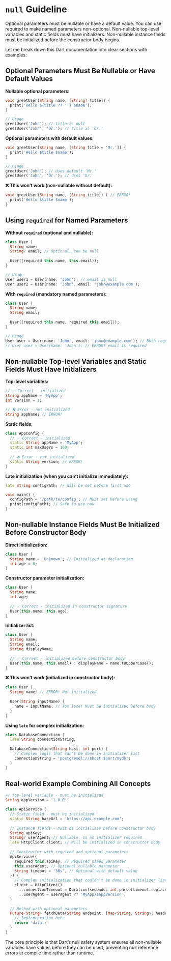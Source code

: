 # `null` Guideline

::: {.callout-note appearance="simple" collapse="false"}
Optional parameters must be nullable or have a default value. You can use required to make named parameters non-optional. Non-nullable top-level variables and static fields must have initializers. Non-nullable instance fields must be initialized before the constructor body begins.
:::

Let me break down this Dart documentation into clear sections with examples:

## Optional Parameters Must Be Nullable or Have Default Values

**Nullable optional parameters:**
```dart
void greetUser(String name, [String? title]) {
  print('Hello ${title ?? ''} $name');
}

// Usage
greetUser('John'); // title is null
greetUser('John', 'Dr.'); // title is 'Dr.'
```

**Optional parameters with default values:**
```dart
void greetUser(String name, [String title = 'Mr.']) {
  print('Hello $title $name');
}

// Usage
greetUser('John'); // Uses default 'Mr.'
greetUser('John', 'Dr.'); // Uses 'Dr.'
```

**❌ This won't work (non-nullable without default):**
```dart
void greetUser(String name, [String title]) { // ERROR!
  print('Hello $title $name');
}
```

## Using `required` for Named Parameters

**Without `required` (optional and nullable):**
```dart
class User {
  String name;
  String? email; // Optional, can be null
  
  User({required this.name, this.email});
}

// Usage
User user1 = User(name: 'John'); // email is null
User user2 = User(name: 'John', email: 'john@example.com');
```

**With `required` (mandatory named parameters):**
```dart
class User {
  String name;
  String email;
  
  User({required this.name, required this.email});
}

// Usage
User user = User(name: 'John', email: 'john@example.com'); // Both required
// User user = User(name: 'John'); // ERROR! email is required
```

## Non-nullable Top-level Variables and Static Fields Must Have Initializers

**Top-level variables:**
```dart
// ✅ Correct - initialized
String appName = 'MyApp';
int version = 1;

// ❌ Error - not initialized
String appName; // ERROR!
```

**Static fields:**
```dart
class AppConfig {
  // ✅ Correct - initialized
  static String appName = 'MyApp';
  static int maxUsers = 100;
  
  // ❌ Error - not initialized
  static String version; // ERROR!
}
```

**Late initialization (when you can't initialize immediately):**
```dart
late String configPath; // Will be set before first use

void main() {
  configPath = '/path/to/config'; // Must set before using
  print(configPath); // Safe to use now
}
```

## Non-nullable Instance Fields Must Be Initialized Before Constructor Body

**Direct initialization:**
```dart
class User {
  String name = 'Unknown'; // Initialized at declaration
  int age = 0;
}
```

**Constructor parameter initialization:**
```dart
class User {
  String name;
  int age;
  
  // ✅ Correct - initialized in constructor signature
  User(this.name, this.age);
}
```

**Initializer list:**
```dart
class User {
  String name;
  String email;
  String displayName;
  
  // ✅ Correct - initialized before constructor body
  User(this.name, this.email) : displayName = name.toUpperCase();
}
```

**❌ This won't work (initialized in constructor body):**
```dart
class User {
  String name; // ERROR! Not initialized
  
  User(String inputName) {
    name = inputName; // Too late! Must be initialized before body
  }
}
```

**Using `late` for complex initialization:**
```dart
class DatabaseConnection {
  late String connectionString;
  
  DatabaseConnection(String host, int port) {
    // Complex logic that can't be done in initializer list
    connectionString = 'postgresql://$host:$port/mydb';
  }
}
```

## Real-world Example Combining All Concepts

```dart
// Top-level variable - must be initialized
String appVersion = '1.0.0';

class ApiService {
  // Static field - must be initialized
  static String baseUrl = 'https://api.example.com';
  
  // Instance fields - must be initialized before constructor body
  String apiKey;
  String? userAgent; // Nullable, so no initializer required
  late HttpClient client; // Will be initialized in constructor body
  
  // Constructor with required and optional parameters
  ApiService({
    required this.apiKey, // Required named parameter
    this.userAgent, // Optional nullable parameter
    String timeout = '30s', // Optional with default value
  }) {
    // Complex initialization that couldn't be done in initializer list
    client = HttpClient()
      ..connectionTimeout = Duration(seconds: int.parse(timeout.replaceAll('s', '')))
      ..userAgent = userAgent ?? 'MyApp/$appVersion';
  }
  
  // Method with optional parameters
  Future<String> fetchData(String endpoint, [Map<String, String>? headers]) async {
    // Implementation here
    return 'data';
  }
}
```

The core principle is that Dart's null safety system ensures all non-nullable variables have values before they can be used, preventing null reference errors at compile time rather than runtime.